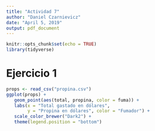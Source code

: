 ```yaml
---
title: "Actividad 7"
author: "Daniel Czarnievicz"
date: "April 5, 2019"
output: pdf_document
---
```


```r
knitr::opts_chunk$set(echo = TRUE)
library(tidyverse)
```

# Ejercicio 1

```r
props <- read_csv("propina.csv")
ggplot(props) +
   geom_point(aes(total, propina, color = fuma)) +
   labs(x = "Total gastado en dólares", 
        y = "Propina en dólares", color = "Fumador") +
   scale_color_brewer("Dark2") +
   theme(legend.position = "bottom")
```

